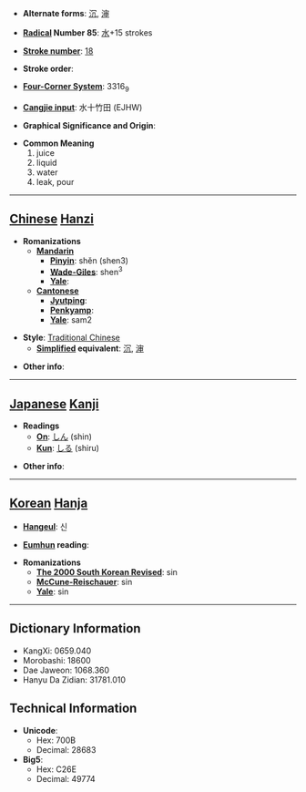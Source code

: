 * '''Alternate forms''': [[沉]], [[渖]]

* '''[[Wiktionary:Chinese radical index| Radical]] Number 85''': [[Wiktionary:Chinese radical index 水|水]]+15 strokes

* '''[[Wiktionary:Chinese total strokes index|Stroke number]]''': [[Wiktionary:Chinese total strokes index 18|18]]

* '''Stroke order''': 

* '''[[Wiktionary:Chinese four corner index|Four-Corner System]]''': 3316<sub>9</sub>

* '''[[Wiktionary:Chinese Cangjie index|Cangjie input]]''': 水十竹田 (EJHW)

* '''Graphical Significance and Origin''': 

* '''Common Meaning'''
*#juice
*# liquid
*# water
*# leak, pour


----

== [[Chinese]] [[Hanzi]] ==

* '''Romanizations'''
** '''[[Mandarin]]'''
*** '''[[Pinyin]]''': shěn (shen3)
*** '''[[Wade-Giles]]''': shen<sup>3</sup>
*** '''[[Yale]]''': 
** '''[[Cantonese]]'''
*** '''[[Jyutping]]''':
*** '''[[Penkyamp]]''': 
*** '''[[Yale]]''': sam2

* '''Style''': [[Traditional Chinese]] 
** '''[[Simplified Chinese|Simplified]] equivalent''': [[沉]], [[渖]]

* '''Other info''': 

----

== [[Japanese]] [[Kanji]] ==

* '''Readings'''
** '''[[On]]''': [[しん]] (shin)
** '''[[Kun]]''': [[しる]] (shiru)

* '''Other info''':  

----

== [[Korean]] [[Hanja]] ==

* '''[[Hangeul]]''': 신

* '''[[Eumhun]] reading''': 

* '''Romanizations'''
** '''[[The 2000 South Korean Revised Romanization|The 2000 South Korean Revised]]''': sin
** '''[[McCune-Reischauer]]''': sin
** '''[[Yale]]''': sin

----

== Dictionary Information ==

* KangXi: 0659.040
* Morobashi: 18600
* Dae Jaweon: 1068.360
* Hanyu Da Zidian: 31781.010

== Technical Information ==

* '''Unicode''':
** Hex: 700B
** Decimal: 28683
* '''Big5''':
** Hex: C26E
** Decimal: 49774